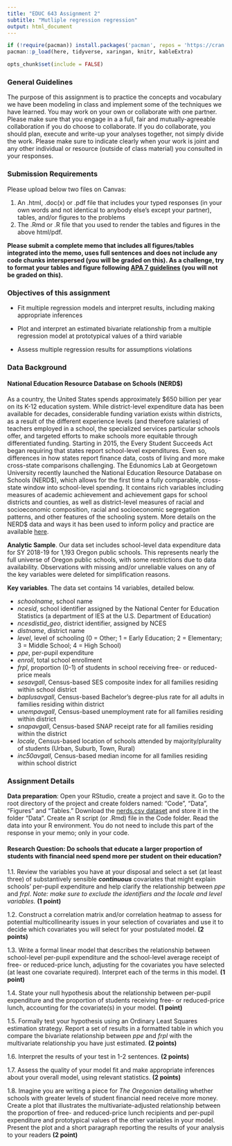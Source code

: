 ```yaml
---
title: "EDUC 643 Assignment 2"
subtitle: "Mutliple regression regression"
output: html_document
---
```

```R
if (!require(pacman)) install.packages('pacman', repos = 'https://cran.rstudio.com')
pacman::p_load(here, tidyverse, xaringan, knitr, kableExtra)

opts_chunk$set(include = FALSE)
```


### General Guidelines

The purpose of this assignment is to practice the concepts and vocabulary we have been modeling in class and implement some of the techniques we have learned. You may work on your own or collaborate with one partner. Please make sure that you engage in a a full, fair and mutually-agreeable collaboration if you do choose to collaborate. If you do collaborate, you should plan, execute and write-up your analyses together, not simply divide the work. Please make sure to indicate clearly when your work is joint and any other individual or resource (outside of class material) you consulted in your responses.

### Submission Requirements

Please upload below two files on Canvas:  

1. An .html, .doc(x) or .pdf file that includes your typed responses (in your own words and not identical to anybody else's except your partner), tables, and/or figures to the problems
2. The .Rmd or .R file that you used to render the tables and figures in the above html/pdf. 

**Please submit a complete memo that includes all figures/tables integrated into the memo, uses full sentences and does not include any code chunks interspersed (you will be graded on this). As a challenge, try to format your tables and figure following [APA 7 guidelines](https://owl.purdue.edu/owl/research_and_citation/apa_style/apa_formatting_and_style_guide/apa_tables_and_figures.html) (you will not be graded on this).** 


### Objectives of this assignment

 * Fit multiple regression models and interpret results, including making appropriate inferences
 
 * Plot and interpret an estimated bivariate relationship from a multiple regression model at prototypical values of a third variable
 
 * Assess multiple regression results for assumptions violations

### Data Background

#### National Education Resource Database on Schools (NERD$)

As a country, the United States spends approximately $650 billion per year on its K-12 education system. While district-level expenditure data has been available for decades, considerable funding variation exists within districts, as a result of the different experience levels (and therefore salaries) of teachers employed in a school, the specialized services particular schools offer, and targeted efforts to make schools more equitable through differentiated funding. Starting in 2015, the Every Student Succeeds Act began requiring that states report school-level expenditures. Even so, differences in how states report finance data, costs of living and more make cross-state comparisons challenging. The Edunomics Lab at Georgetown University recently launched the National Education Resource Database on Schools (NERD\$), which allows for the first time a fully comparable, cross-state window into school-level spending. It contains rich variables including measures of academic achievement and achievement gaps for school districts and counties, as well as district-level measures of racial and socioeconomic composition, racial and socioeconomic segregation patterns, and other features of the schooling system. More details on the NERD\$ data and ways it has been used to inform policy and practice are available [here](https://edunomicslab.org/nerds/).

**Analytic Sample**. Our data set includes school-level data expenditure data for SY 2018-19 for 1,193 Oregon public schools. This represents nearly the full universe of Oregon public schools, with some restrictions due to data availability. Observations with missing and/or unreliable values on any of the key variables were deleted for simplification reasons.

**Key variables**. The data set contains 14 variables, detailed below.

 * *schoolname*, school name
 * *ncesid*, school identifier assigned by the National Center for Education Statistics (a department of IES at the U.S. Department of Education)
 * *ncesdistid_geo*, district identifier, assigned by NCES
 * *distname*, district name
 * *level*, level of schooling (0 = Other; 1 = Early Education; 2 = Elementary; 3 = Middle School; 4 = High School)
 * *ppe*, per-pupil expenditure
 * *enroll*, total school enrollment
 * *frpl*, proportion (0-1) of students in school receiving free- or reduced-price meals
 * *sesavgall*, Census-based SES composite index for all families residing within school district
 * *baplusavgall*, Census-based Bachelor's degree-plus rate for all adults in families residing within district
 * *unempavgall*, Census-based unemployment rate for all families residing within district
 * *snapavgall*, Census-based SNAP receipt rate for all families residing within the district
 * *locale*, Census-based location of schools attended by majority/plurality of students (Urban, Suburb, Town, Rural)
 * *inc50avgall*, Census-based median income for all families residing within school district
 

### Assignment Details

**Data preparation**: Open your RStudio, create a project and save it. Go to the root directory of the project and create folders named: "Code", "Data", "Figures" and "Tables." Download the [nerds.csv dataset](../data/nerds.csv) and store it in the folder "Data". Create an R script (or .Rmd) file in the Code folder. Read the data into your R environment. You do not need to include this part of the response in your memo; only in your code.


#### Research Question: Do schools that educate a larger proportion of students with financial need spend more per student on their education?

1.1. Review the variables you have at your disposal and select a set (at least three) of substantively sensible ***continuous*** covariates that might explain schools' per-pupil expenditure and help clarify the relationship between $ppe$ and $frpl$. *Note: make sure to exclude the identifiers and the locale and level variables.* **(1 point)**

1.2. Construct a correlation matrix and/or correlation heatmap to assess for potential multicollinearity issues in your selection of covariates and use it to decide which covariates you will select for your postulated model. **(2 points)**

1.3. Write a formal linear model that describes the relationship between school-level per-pupil expenditure and the school-level average receipt of free- or reduced-price lunch, adjusting for the covariates you have selected (at least one covariate required). Interpret each of the terms in this model. **(1 point)**

1.4. State your null hypothesis about the relationship between per-pupil expenditure and the proportion of students receiving free- or reduced-price lunch, accounting for the covariate(s) in your model. **(1 point)**

1.5. Formally test your hypothesis using an Ordinary Least Squares estimation strategy. Report a set of results in a formatted table in which you compare the bivariate relationship between $ppe$ and $frpl$ with the multivariate relationship you have just estimated. **(2 points)**

1.6. Interpret the results of your test in 1-2 sentences. **(2 points)**

1.7. Assess the quality of your model fit and make appropriate inferences about your overall model, using relevant statistics. **(2 points)**

1.8. Imagine you are writing a piece for *The Oregonian* detailing whether schools with greater levels of student financial need receive more money. Create a plot that illustrates the multivariate-adjusted relationship between the proportion of free- and reduced-price lunch recipients and per-pupil expenditure and prototypical values of the other variables in your model. Present the plot and a short paragraph reporting the results of your analysis to your readers **(2 point)**

